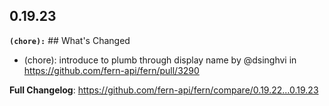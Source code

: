 ## 0.19.23
**`(chore):`** ## What's Changed
* (chore): introduce  to plumb through display name by @dsinghvi in https://github.com/fern-api/fern/pull/3290


**Full Changelog**: https://github.com/fern-api/fern/compare/0.19.22...0.19.23

